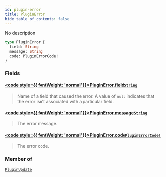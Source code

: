 ```yaml
---
id: plugin-error
title: PluginError
hide_table_of_contents: false
---
```








No description

```graphql
type PluginError {
  field: String
  message: String
  code: PluginErrorCode!
}
```


### Fields

#### [<code style={{ fontWeight: 'normal' }}>PluginError.<b>field</b></code>](#)<Bullet />[`String`](../../../developer/api-reference/scalars/string) <Badge class="secondary" text="scalar"/>
> Name of a field that caused the error. A value of `null` indicates that the error isn't associated with a particular field.
> 

#### [<code style={{ fontWeight: 'normal' }}>PluginError.<b>message</b></code>](#)<Bullet />[`String`](../../../developer/api-reference/scalars/string) <Badge class="secondary" text="scalar"/>
> The error message.
> 

#### [<code style={{ fontWeight: 'normal' }}>PluginError.<b>code</b></code>](#)<Bullet />[`PluginErrorCode!`](../../../developer/api-reference/enums/plugin-error-code) <Badge class="secondary" text="non-null"/> <Badge class="secondary" text="enum"/>
> The error code.
> 



### Member of

[`PluginUpdate`](../../../developer/api-reference/objects/plugin-update)  <Badge class="secondary" text="object"/>



